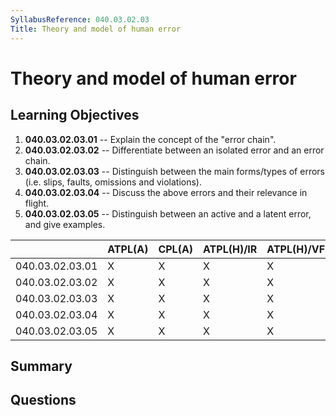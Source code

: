 ```yaml
---
SyllabusReference: 040.03.02.03
Title: Theory and model of human error
---
```


# Theory and model of human error

## Learning Objectives

1.  **040.03.02.03.01** -- Explain the concept of the "error chain".
2.  **040.03.02.03.02** -- Differentiate between an isolated error and an error
    chain.
3.  **040.03.02.03.03** -- Distinguish between the main forms/types of errors
    (i.e. slips, faults, omissions and violations).
4.  **040.03.02.03.04** -- Discuss the above errors and their relevance in
    flight.
5.  **040.03.02.03.05** -- Distinguish between an active and a latent error, and
    give examples.

|                 | ATPL(A) | CPL(A) | ATPL(H)/IR | ATPL(H)/VFR | CPL(H) | IR | CBIR(A) |
| --------------- | ------- | ------ | ---------- | ----------- | ------ | -- | ------- |
| 040.03.02.03.01 | X       | X      | X          | X           | X      | X  | X       |
| 040.03.02.03.02 | X       | X      | X          | X           | X      | X  | X       |
| 040.03.02.03.03 | X       | X      | X          | X           | X      | X  | X       |
| 040.03.02.03.04 | X       | X      | X          | X           | X      | X  | X       |
| 040.03.02.03.05 | X       | X      | X          | X           | X      | X  | X       |

## Summary

## Questions
